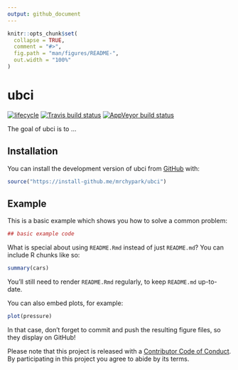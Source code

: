 ```yaml
---
output: github_document
---
```


<!-- README.md is generated from README.Rmd. Please edit that file -->

```r
knitr::opts_chunk$set(
  collapse = TRUE,
  comment = "#>",
  fig.path = "man/figures/README-",
  out.width = "100%"
)
```
# ubci

[![lifecycle](https://img.shields.io/badge/lifecycle-experimental-orange.svg)](https://www.tidyverse.org/lifecycle/#experimental)
[![Travis build status](https://travis-ci.org/mrchypark/ubci.svg?branch=master)](https://travis-ci.org/mrchypark/ubci)
[![AppVeyor build status](https://ci.appveyor.com/api/projects/status/github/mrchypark/ubci?branch=master&svg=true)](https://ci.appveyor.com/project/mrchypark/ubci)

The goal of ubci is to ...

## Installation

You can install the development version of ubci from [GitHub](https://github.com/mrchypark/ubci) with:

``` r
source("https://install-github.me/mrchypark/ubci")
```
## Example

This is a basic example which shows you how to solve a common problem:

```r
## basic example code
```

What is special about using `README.Rmd` instead of just `README.md`? You can include R chunks like so:

```r
summary(cars)
```

You'll still need to render `README.Rmd` regularly, to keep `README.md` up-to-date.

You can also embed plots, for example:

```r
plot(pressure)
```

In that case, don't forget to commit and push the resulting figure files, so they display on GitHub!

Please note that this project is released with a [Contributor Code of Conduct](CODE_OF_CONDUCT.md).
By participating in this project you agree to abide by its terms.
